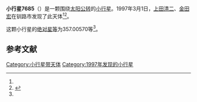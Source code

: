 {{Infobox planet
| bgcolour = #FFFFC0
| name = 7685
| symbol = 
| image = 
| caption = 
| discovery = yes
| discovery_ref = 
| discoverer = [[上田清二|上田清二]]、[[金田宏|金田宏]]
| discovery_site = [[钏路市|钏路市]] 
| discovered = 1997年3月1日
| designations = yes
| mp_name = 
| named_after = 
| alt_names = 1997 EP17/ 1980 FF7 / 1985 VO4 / 1991 NQ1 / 1995 SZ51
| mp_category = [[主带小行星|主带小行星]]
| orbit_ref = <ref name="a">[http://ssd.jpl.nasa.gov/sbdb.cgi?sstr=7685 7685] {{Wayback|url=http://ssd.jpl.nasa.gov/sbdb.cgi?sstr=7685 |date=20210815085145 }}，小行星數據庫瀏覽器（JPL Small-Body Database Browser）－[[美国国家航空航天局|美国国家航空航天局]]喷气推进实验室</ref>
| epoch = 2456400.5 (2013年4月18日更新)
| aphelion = {{convert|2.5209057|AU|km|3|abbr=on|lk=out}}
| perihelion = {{convert|2.0153133|AU|km|3|abbr=on}}
| semimajor = {{convert|2.2681095|AU|km|3|abbr=on}}
| eccentricity = 0.1114568
| period = 1247.654842 [[日|日]]<br />3.42[[儒略年|儒略年]]
| avg_speed = 
| inclination = 5.07954
| asc_node = 198.91284
| mean_anomaly = 
| arg_peri = 357.00570
| satellites = 
| physical_characteristics = yes
| dimensions = 
| mass = 
| density = 
| surface_grav = 
| escape_velocity = 
| sidereal_day = 
| axial_tilt = 
| pole_ecliptic_lat = 
| pole_ecliptic_lon = 
| albedo = 
| temperatures= 
| temp_name1 = 
| mean_temp_1 = 
| max_temp_1 = 
| temp_name2 = 
| max_temp_2 = 
| spectral_type = 
| abs_magnitude = 357.00570
}}

'''小行星7685'''（{{lang-en|7685}}）是一颗围绕[[太阳|太阳]][[公转|公转]]的[[小行星|小行星]]。1997年3月1日，[[上田清二|上田清二]]、[[金田宏|金田宏]]在钏路市发现了此天体<ref name="a" /><ref>{{cite news|title=小行星列表|url=http://cfa-www.harvard.edu/iau/lists/NumberedMPs.txt|accessdate=2013-07-08|newspaper=哈佛大学|archive-date=2008-05-17|archive-url=https://web.archive.org/web/20080517010638/http://cfa-www.harvard.edu/iau/lists/NumberedMPs.txt|dead-url=no}}</ref>。

这颗小行星的[[绝对星等|绝对星等]]为357.00570等<ref name="a" />。

==参考文献==
{{reflist}}
{{Minor Planet Number|[[小行星7684|小行星7684]]|[[小行星7686|小行星7686]]}}

{{小天体}}

[[Category:小行星带天体|Category:小行星带天体]]
[[Category:1997年发现的小行星|Category:1997年发现的小行星]]

{{asteroid-stub}}